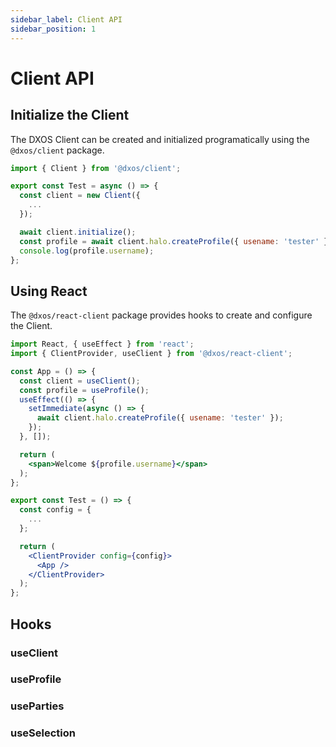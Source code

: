 ```yaml
---
sidebar_label: Client API
sidebar_position: 1
---
```


# Client API

## Initialize the Client

The DXOS Client can be created and initialized programatically using the `@dxos/client` package.

```js
import { Client } from '@dxos/client';

export const Test = async () => {
  const client = new Client({
    ...
  });

  await client.initialize();
  const profile = await client.halo.createProfile({ usename: 'tester' });
  console.log(profile.username);
};
```

## Using React

The `@dxos/react-client` package provides hooks to create and configure the Client.

```jsx
import React, { useEffect } from 'react';
import { ClientProvider, useClient } from '@dxos/react-client';

const App = () => {
  const client = useClient();
  const profile = useProfile();
  useEffect(() => {
    setImmediate(async () => {
      await client.halo.createProfile({ usename: 'tester' });
    });
  }, []);

  return (
    <span>Welcome ${profile.username}</span>
  );
};

export const Test = () => {
  const config = {
    ...
  };

  return (
    <ClientProvider config={config}>
      <App />
    </ClientProvider>
  );
};
```

## Hooks

### useClient
<APIReference name='useClient' />

### useProfile
<APIReference name='useProfile' />

### useParties
<APIReference name='useParties' />

### useSelection
<APIReference name='useSelection' />

